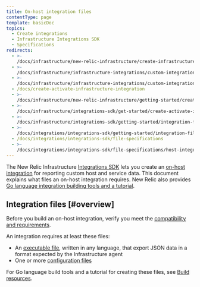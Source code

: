 ```yaml
---
title: On-host integration files
contentType: page
template: basicDoc
topics:
  - Create integrations
  - Infrastructure Integrations SDK
  - Specifications
redirects:
  - >-
    /docs/infrastructure/new-relic-infrastructure/create-infrastructure-custom-integration
  - >-
    /docs/infrastructure/infrastructure-integrations/custom-integrations/create-infrastructure-custom-integration
  - >-
    /docs/infrastructure/infrastructure-integrations/custom-integrations/create-activate-infrastructure-integration
  - /docs/create-activate-infrastructure-integration
  - >-
    /docs/infrastructure/new-relic-infrastructure/getting-started/create-activate-infrastructure-integration
  - >-
    /docs/infrastructure/integrations-sdk/get-started/create-activate-infrastructure-integration
  - >-
    /docs/infrastructure/integrations-sdk/getting-started/integration-file-structure-activation
  - >-
    /docs/integrations/integrations-sdk/getting-started/integration-file-structure-activation
  - /docs/integrations/integrations-sdk/file-specifications
  - >-
    /docs/integrations/integrations-sdk/file-specifications/host-integration-files
---
```


The New Relic Infrastructure [Integrations SDK](/docs/infrastructure/integrations/intro-infrastructure-integrations) lets you create an [on-host integration](/docs/integrations/host-integrations/getting-started/introduction-host-integrations) for reporting custom host and service data. This document explains what files an on-host integration requires. New Relic also provides [Go language integration building tools and a tutorial](/docs/infrastructure/integrations-sdk/tools-resources/infrastructure-integration-building-resources).

## Integration files [#overview]

Before you build an on-host integration, verify you meet the [compatibility and requirements](/docs/integrations/integrations-sdk/getting-started/compatibility-requirements-infrastructure-integrations-sdk).

An integration requires at least these files:

* An [executable file](/docs/infrastructure/infrastructure-integrations/custom-integrations/create-integration-executable-file), written in any language, that export JSON data in a format expected by the Infrastructure agent
* One or more [configuration files](/docs/integrations/integrations-sdk/file-specifications/host-integrations-standard-configuration-format)

For Go language build tools and a tutorial for creating these files, see [Build resources](/docs/integrations/integrations-sdk/getting-started/integrations-tutorials-build-resources).
